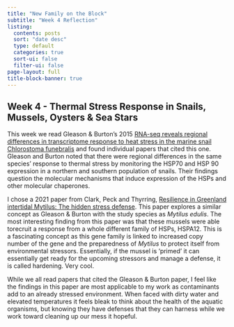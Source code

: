 ```yaml
---
title: "New Family on the Block"
subtitle: "Week 4 Reflection"
listing:
  contents: posts
  sort: "date desc"
  type: default
  categories: true
  sort-ui: false
  filter-ui: false
page-layout: full
title-block-banner: true
---
```


## Week 4 - Thermal Stress Response in Snails, Mussels, Oysters & Sea Stars  

This week we read Gleason & Burton's 2015 [RNA-seq reveals regional differences in transcriptome response to heat stress in the marine snail Chlorostoma funebralis](https://onlinelibrary.wiley.com/doi/abs/10.1111/mec.13047) and found individual papers that cited this one. Gleason and Burton noted that there were regional differences in the same species' response to thermal stress by monitoring the HSP70 and HSP 90 expression in a northern and southern population of snails. Their findings question the molecular mechanisms that induce expression of the HSPs and other molecular chaperones.  

I chose a 2021 paper from Clark, Peck and Thyrring, [Resilience in Greenland intertidal Mytilus: The hidden stress defense](https://doi.org/10.1016/j.scitotenv.2020.144366). This paper explores a similar concept as Gleason & Burton with the study species as *Mytilus edulis*. The most interesting finding from this paper was that these mussels were able torecruit a response from a whole different family of HSPs, HSPA12. This is a fascinating concept as this gene family is linked to increased copy number of the gene and the preparedness of *Mytilus* to protect itself from environmental stressors. Essentially, if the mussel is 'primed' it can essentially get ready for the upcoming stressors and manage a defense, it is called hardening. Very cool.  

While we all read papers that cited the Gleason & Burton paper, I feel like the findings in this paper are most applicable to my work as contaminants add to an already stressed environment. When faced with dirty water and elevated temperatures it feels bleak to think about the health of the aquatic organisms, but knowing they have defenses that they can harness while we work toward cleaning up our mess it hopeful.
